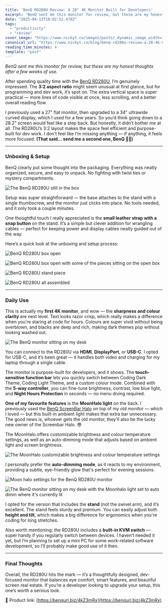 ```yaml
---
title: 'BenQ RD280U Review: A 28" 4K Monitor Built for Developers'
excerpt: "BenQ sent me this monitor for review, but these are my honest thoughts after a few weeks of..."
date: "2025-04-13T18:02:52.478Z"
tags:
  - "productivity"
  - "review"
cover_image: "https://www.nickyt.co/images/posts/_dynamic_image_width=1000,height=420,fit=cover,gravity=auto,format=auto_https%3A%2F%2Fdev-to-uploads.s3.amazonaws.com%2Fuploads%2Farticles%2Fzgzfxqtvii1g0mbjixqs.png"
canonical_url: "https://www.nickyt.co/blog/benq-rd280u-review-a-28-4k-monitor-built-for-developers-20d2/"
reading_time_minutes: 4
template: "post"
---
```



_BenQ sent me this monitor for review, but these are my honest thoughts after a few weeks of use._

After spending quality time with the [BenQ RD280U](https://benqurl.biz/4kZ3mRx), I’m genuinely impressed. The **3:2 aspect ratio** might seem unusual at first glance, but for programming and dev work, it’s spot on. The extra vertical space is super practical — more lines of code visible at once, less scrolling, and a better overall reading flow.

I previously used a 27" flat monitor, then upgraded to a 34" ultrawide curved display, which I used for a few years. So you’d think going down to a 28.2" screen would feel like a step back. But honestly, it didn’t bother me at all. The RD280U’s 3:2 layout makes the space feel efficient and purpose-built for dev work. I don’t feel like I’m missing anything — if anything, it feels more focused.
**(That said… send me a second one, BenQ 👀😅)**

---

### Unboxing & Setup

BenQ clearly put some thought into the packaging. Everything was neatly organized, secure, and easy to unpack. No fighting with twist ties or mystery compartments.

![The BenQ RD280U still in the box](https://www.nickyt.co/images/posts/_uploads_articles_yij93zzsdsojukijg80j.png)

Setup was super straightforward — the base attaches to the stand with a single thumbscrew, and the monitor just clicks into place. No tools needed, and it only took a couple minutes.

One thoughtful touch I really appreciated is the **small leather strap with a snap button** on the stand. It’s a simple but clever addition for wrangling cables — perfect for keeping power and display cables neatly guided out of the way.

Here’s a quick look at the unboxing and setup process:

![BenQ RD280U box open](https://www.nickyt.co/images/posts/_uploads_articles_uojjwxmiwmst4ox1r4an.jpeg)

![BenQ RD280U box open with some of the pieces sitting on the open box](https://www.nickyt.co/images/posts/_uploads_articles_l9eke9q38bjyhshq5f8v.jpeg)

![BenQ RD280U stand piece](https://www.nickyt.co/images/posts/_uploads_articles_wq9zfbf6t069tsns4apx.jpeg)

![BenQ RD280U all assembled](https://www.nickyt.co/images/posts/_uploads_articles_qn1qp9fyuhegzascohao.jpeg)

---

### Daily Use

This is actually my **first 4K monitor**, and wow — the **sharpness and colour clarity** are next level. Text looks razor crisp, which really makes a difference when you're staring at code for hours. Colours are super vivid without being overblown, and blacks are deep and rich, making dark themes pop without looking washed out.

![The BenQ monitor sitting on my desk](https://www.nickyt.co/images/posts/_uploads_articles_zdyrubgatu9wapssg2pw.png)

You can connect to the RD280U via **HDMI**, **DisplayPort**, or **USB-C**. I opted for USB-C, and it’s been great — it handles both video and charging for my laptop through a single cable.

The monitor is purpose-built for developers, and it shows. The **touch-sensitive function bar** lets you quickly switch between Coding Dark Theme, Coding Light Theme, and a custom colour mode. Combined with the **5-way controller**, you can fine-tune brightness, contrast, low blue light, and **Night Hours Protection** in seconds — no menu diving required.

**One of my favourite features** is the **MoonHalo light** on the back. I previously used the [BenQ ScreenBar Halo](https://pse.is/4mt8u9) on top of my old monitor — which I loved — but this built-in ambient light makes that extra bar unnecessary. The good news is, whoever gets the old monitor, they'll also be the lucky new owner of the Screenbar Halo. 😎

<Embed url="https://dev.to/nickytonline/benq-screenbar-halo-monitor-light-review-54ej" />

The MoonHalo offers customizable brightness and colour temperature settings, as well as an auto-dimming mode that adjusts based on ambient light and screen brightness.

![The MoonHalo customizable brightness and colour temperature settings](https://www.nickyt.co/images/posts/_uploads_articles_yf6kcrprkre3gic86wrs.png)

I personally prefer the **auto-dimming mode**, as it reacts to my environment, providing a subtle, eye-friendly glow that's perfect for evening sessions.

![Moon halo settings for the BenQ RD280U monitor](https://www.nickyt.co/images/posts/_uploads_articles_cq1n75bq2fd7sbbr1tv1.png)

![The BenQ monitor sitting on my desk with the Moonhalo light set to auto dimm where it's currently lit](https://www.nickyt.co/images/posts/_uploads_articles_80pv3arcyjdvtq1xezlc.png)

I opted for the version that includes the **stand** (not the swivel arm), and it’s excellent. The stand feels sturdy and premium. You can easily adjust both **height and tilt**, which makes a big difference for ergonomics when you're coding for long stretches.

Also worth mentioning: the RD280U includes a **built-in KVM switch** — super handy if you regularly switch between devices. I haven’t needed it yet, but I’m planning to set up a mini PC for some work-related software development, so I’ll probably make good use of it then.

---

### Final Thoughts

Overall, the RD280U hits the mark — it’s a thoughtfully designed, dev-focused monitor that balances eye comfort, smart features, and beautiful screen real estate. If you’re a developer looking to upgrade your setup, this one’s worth a serious look.

🔗 Product link: [https://benqurl.biz/4kZ3mRx](https://benqurl.biz/4kZ3mRx)
